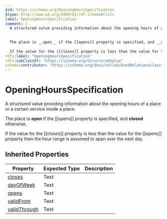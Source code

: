 ```yaml
---
$id: https://schema.org/OpeningHoursSpecification
$type: http://www.w3.org/2000/01/rdf-schema#Class
label: OpeningHoursSpecification
comment: |
  A structured value providing information about the opening hours of a place or a certain service inside a place.
  
  
  The place is __open__ if the [[opens]] property is specified, and __closed__ otherwise.
  
  If the value for the [[closes]] property is less than the value for the [[opens]] property then the hour range is assumed to span over the next day.
rdfs:label: "OpeningHoursSpecification"
rdfs:subClassOf: "https://schema.org/StructuredValue"
schema:contributor: "https://schema.org/docs/collab/GoodRelationsClass"
---
```


# OpeningHoursSpecification

A structured value providing information about the opening hours of a place or a certain service inside a place.


The place is __open__ if the [[opens]] property is specified, and __closed__ otherwise.

If the value for the [[closes]] property is less than the value for the [[opens]] property then the hour range is assumed to span over the next day.

## Inherited Properties

| Property | Expected Type | Description |
| --- | --- | --- |
| [closes](https://schema.org/closes) | Text |  |
| [dayOfWeek](https://schema.org/dayOfWeek) | Text |  |
| [opens](https://schema.org/opens) | Text |  |
| [validFrom](https://schema.org/validFrom) | Text |  |
| [validThrough](https://schema.org/validThrough) | Text |  |
